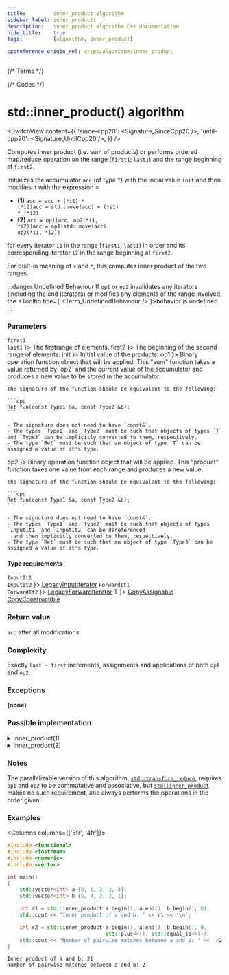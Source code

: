 ```yaml
---
title:         inner_product algorithm
sidebar_label: inner_product(  )
description:   inner_product algorithm C++ documentation
hide_title:    true
tags:          [algorithm, inner_product]

cppreference_origin_rel: w/cpp/algorithm/inner_product
---
```



{/* Terms */}


{/* Codes */}


# std::inner_product() algorithm

<SwitchView content={{
  'since-cpp20': <Signature_SinceCpp20 />,
  'until-cpp20': <Signature_UntilCpp20 />,
}} />

Computes inner product (i.e. sum of products) or performs ordered map/reduce operation on the range [`first1`; `last1`)
and the range beginning at `first2`.

Initializes the accumulator `acc` (of type `T`) with the initial value `init` and then modifies it with the expression =

- **(1)**
  <Until v='cpp11'><code>acc = acc + (*i1) * (*i2)</code></Until><Since v='cpp11'><code>acc = std::move(acc) + (*i1) * (*i2)</code></Since>
- **(2)**
  <Until v='cpp11'><code>acc = op1(acc, op2(*i1, *i2))</code></Until><Since v='cpp11'><code>acc = op1(std::move(acc), op2(*i1, *i2))</code></Since>

for every iterator `i1` in the range [`first1`; `last1`) in order and its corresponding iterator `i2` in the range beginning at `first2`.

For built-in meaning of `+` and `*`, this computes inner product of the two ranges.

:::danger Undefined Behaviour
If `op1` or `op2` invalidates any iterators (including the end iterators) or modifies any elements of the range involved, the <Tooltip title={ <Term_UndefinedBehaviour /> }>behavior is undefined</Tooltip>.
:::


### Parameters

<SymbolTable>
  <Symbol none noLink name={ <> <code>first1</code> <br/> <code>last1</code> </> }>
    The firstrange of elements.
  </Symbol>
  <Symbol none noLink name={ <code>first2</code> }>
    The beginning of the second range of elements.
  </Symbol>
  <Symbol none noLink name={ <code>init</code> }>
    Initial value of the products.
  </Symbol>
  <Symbol none noLink name={ <code>op1</code> }>
    Binary operation function object that will be applied.
    This "sum" function takes a value returned by `op2` and the current value of the accumulator
    and produces a new value to be stored in the accumulator.

    The signature of the function should be equivalent to the following:

    ```cpp
    Ret fun(const Type1 &a, const Type2 &b);
    ```

    - The signature does not need to have `const&`.
    - The types `Type1` and `Type2` must be such that objects of types `T` and `Type3` can be implicitly converted to them, respectively.
    - The type `Ret` must be such that an object of type `T` can be assigned a value of it's type.
  </Symbol>
  <Symbol none noLink name={ <code>op2</code> }>
    Binary operation function object that will be applied.
    This "product" function takes one value from each range and produces a new value.

    The signature of the function should be equivalent to the following:

    ```cpp
    Ret fun(const Type1 &a, const Type2 &b);
    ```
    
    - The signature does not need to have `const&`.
    - The types `Type1` and `Type2` must be such that objects of types `InputIt1` and `InputIt2` can be dereferenced
      and then implicitly converted to them, respectively.
    - The type `Ret` must be such that an object of type `Type3` can be assigned a value of it's type.
  </Symbol>
</SymbolTable>

#### Type requirements

<SymbolTable>
  <Symbol none noLink name={ <> <code>InputIt1</code> <br /> <code>InputIt2</code> </> }>
    <a href="/docs/named_req/LegacyInputIterator">LegacyInputIterator</a>
  </Symbol>
  <Symbol none noLink name={ <> <code>ForwardIt1</code> <br /> <code>ForwardIt2</code> </> }>
    <a href="/docs/named_req/LegacyForwardIterator">LegacyForwardIterator</a>
  </Symbol>
  <Symbol none noLink name={ <code>T</code> }>
    <a href="/docs/named_req/CopyAssignable">CopyAssignable</a> <br />
    <a href="/docs/named_req/CopyConstructible">CopyConstructible</a>
  </Symbol>
</SymbolTable>

### Return value

`acc` after all modifications.

### Complexity

Exactly `last - first` increments, assignments and applications of both `op1` and `op2`.

### Exceptions

**(none)**

### Possible implementation

<details>
<summary>inner_product(1)</summary>

```cpp
template<class InputIt1, class InputIt2, class T>
constexpr // since C++20
T inner_product(InputIt1 first1, InputIt1 last1, InputIt2 first2, T init)
{
    while (first1 != last1)
    {
        init = std::move(init) + (*first1) * (*first2); // std::move since C++11
        ++first1;
        ++first2;
    }

    return init;
}
```

</details>

<details>
<summary>inner_product(2)</summary>

```cpp
template<class InputIt1, class InputIt2, class T,
         class BinaryOperation1, class BinaryOperation2>
constexpr // since C++20
T inner_product(InputIt1 first1, InputIt1 last1,
                InputIt2 first2, T init,
                BinaryOperation1 op1
                BinaryOperation2 op2)
{
    while (first1 != last1)
    {
        init = op1(std::move(init), op2(*first1, *first2)); // std::move since C++11
        ++first1;
        ++first2;
    }

    return init;
}
```

</details>

### Notes

The parallelizable version of this algorithm, [`std::transform_reduce`](/docs/std/algo/ordinary/transform_reduce),
requires `op1` and `op2` to be commutative and associative, but [`std::inner_product`](#) makes no such requirement,
and always performs the operations in the order given.

### Examples

<Columns columns={['8fr', '4fr']}>
<div>

```cpp title='Main.cpp' showLineNumbers
#include <functional>
#include <iostream>
#include <numeric>
#include <vector>

int main()
{
    std::vector<int> a {0, 1, 2, 3, 4};
    std::vector<int> b {5, 4, 2, 3, 1};

    int r1 = std::inner_product(a.begin(), a.end(), b.begin(), 0);
    std::cout << "Inner product of a and b: " << r1 << '\n';

    int r2 = std::inner_product(a.begin(), a.end(), b.begin(), 0,
                                std::plus<>(), std::equal_to<>());
    std::cout << "Number of pairwise matches between a and b: " <<  r2 << '\n';
}
```

</div>
<div>

```plaintext title="Output"
Inner product of a and b: 21
Number of pairwise matches between a and b: 2
```

</div>
</Columns>
